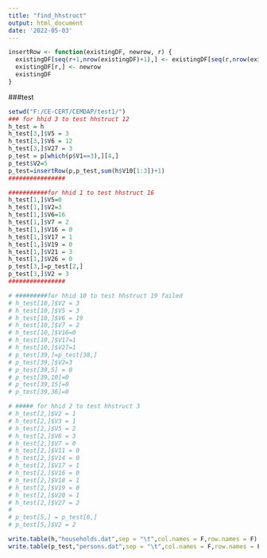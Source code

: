 ---
title: "find_hhstruct"
output: html_document
date: '2022-05-03'
---

```{r}
insertRow <- function(existingDF, newrow, r) {
  existingDF[seq(r+1,nrow(existingDF)+1),] <- existingDF[seq(r,nrow(existingDF)),]
  existingDF[r,] <- newrow
  existingDF
}
```

###test
```{r}
setwd("F:/CE-CERT/CEMDAP/test1/")
### for hhid 3 to test hhstruct 12
h_test = h
h_test[3,]$V5 = 3
h_test[3,]$V6 = 12
h_test[3,]$V27 = 3
p_test = p[which(p$V1==3),][4,]
p_test$V2=5
p_test=insertRow(p,p_test,sum(h$V10[1:3])+1)
################

###########for hhid 1 to test hhstruct 16
h_test[1,]$V5=0
h_test[1,]$V2=3
h_test[1,]$V6=16
h_test[1,]$V7 = 2
h_test[1,]$V16 = 0
h_test[1,]$V17 = 1
h_test[1,]$V19 = 0
h_test[1,]$V21 = 3
h_test[1,]$V26 = 0
p_test[3,]=p_test[2,]
p_test[3,]$V2 = 3
################

# #########for hhid 10 to test hhstruct 19 failed
# h_test[10,]$V2 = 3
# h_test[10,]$V5 = 3
# h_test[10,]$V6 = 19
# h_test[10,]$V7 = 2
# h_test[10,]$V16=0
# h_test[10,]$V17=1
# h_test[10,]$V27=1
# p_test[39,]=p_test[38,]
# p_test[39,]$V2=3
# p_test[39,5] = 0
# p_test[39,10]=0
# p_test[39,15]=0
# p_test[39,36]=0

# ##### for hhid 2 to test hhstruct 3
# h_test[2,]$V2 = 1
# h_test[2,]$V3 = 1
# h_test[2,]$V5 = 2
# h_test[2,]$V6 = 3
# h_test[2,]$V7 = 0
# h_test[2,]$V11 = 0
# h_test[2,]$V14 = 0
# h_test[2,]$V17 = 1
# h_test[2,]$V16 = 0
# h_test[2,]$V18 = 1
# h_test[2,]$V19 = 0
# h_test[2,]$V20 = 1
# h_test[2,]$V27 = 2
# 
# p_test[5,] = p_test[6,]
# p_test[5,]$V2 = 2

write.table(h,"households.dat",sep = "\t",col.names = F,row.names = F)
write.table(p_test,"persons.dat",sep = "\t",col.names = F,row.names = F)
```

